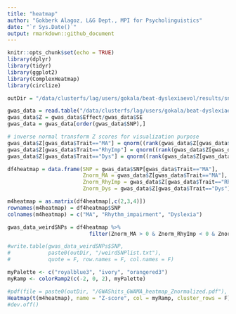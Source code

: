 ```yaml
---
title: "heatmap"
author: "Gokberk Alagoz, L&G Dept., MPI for Psycholinguistics"
date: "`r Sys.Date()`"
output: rmarkdown::github_document
---
```


```r
knitr::opts_chunk$set(echo = TRUE)
library(dplyr)
library(tidyr)
library(ggplot2)
library(ComplexHeatmap)
library(circlize)
```

```r

outDir = "/data/clusterfs/lag/users/gokala/beat-dyslexiaevol/results/snp_lookup"

gwas_data = read.table("/data/clusterfs/lag/users/gokala/beat-dyslexiaevol/results/snp_lookup/GenomicRiskLoci_allTraits.txt", header = T)
gwas_data$Z = gwas_data$Effect/gwas_data$SE
gwas_data = gwas_data[order(gwas_data$SNP),]

# inverse normal transform Z scores for visualization purpose
gwas_data$Z[gwas_data$Trait=="MA"] = qnorm((rank(gwas_data$Z[gwas_data$Trait=="MA"],na.last="keep")-0.5)/sum(!is.na(gwas_data$Z[gwas_data$Trait=="MA"])))
gwas_data$Z[gwas_data$Trait=="RhyImp"] = qnorm((rank(gwas_data$Z[gwas_data$Trait=="RhyImp"],na.last="keep")-0.5)/sum(!is.na(gwas_data$Z[gwas_data$Trait=="RhyImp"])))
gwas_data$Z[gwas_data$Trait=="Dys"] = qnorm((rank(gwas_data$Z[gwas_data$Trait=="Dys"],na.last="keep")-0.5)/sum(!is.na(gwas_data$Z[gwas_data$Trait=="Dys"])))

df4heatmap = data.frame(SNP = gwas_data$SNP[gwas_data$Trait=="MA"],
                        Znorm_MA = gwas_data$Z[gwas_data$Trait=="MA"],
                        Znorm_RhyImp = gwas_data$Z[gwas_data$Trait=="RhyImp"],
                        Znorm_Dys = gwas_data$Z[gwas_data$Trait=="Dys"])

m4heatmap = as.matrix(df4heatmap[,c(2,3,4)])
rownames(m4heatmap) = df4heatmap$SNP
colnames(m4heatmap) = c("MA", "Rhythm_impairment", "Dyslexia")

```

```r

gwas_data_weirdSNPs = df4heatmap %>% 
                          filter(Znorm_MA > 0 & Znorm_RhyImp < 0 & Znorm_Dys < 0)

#write.table(gwas_data_weirdSNPs$SNP,
#            paste0(outDir, "/weirdSNPlist.txt"),
#            quote = F, row.names = F, col.names = F)

```


```r

myPalette <- c("royalblue3", "ivory", "orangered3")
myRamp <- colorRamp2(c(-2, 0, 2), myPalette)

#pdf(file = paste0(outDir, "/GWAShits_GWAMA_heatmap_Znormalized.pdf"), width = 12, height = 8)
Heatmap(t(m4heatmap), name = "Z-score", col = myRamp, cluster_rows = F)
#dev.off()

```


